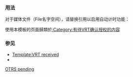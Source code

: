 {{Documentation subpage}}
<!-- PLEASE ADD CATEGORIES AND INTERWIKIS AT THE BOTTOM OF THIS PAGE -->

=== 用法 ===
对于媒体文件（File名字空间），请替换引用以启用自动计时功能：<code>{{tls|VRT pending/auto}}</code>

使用本模板的页面歸類於[[:Category:有待VRT确认授权的内容]]
=== 参见 ===
*[[Template:VRT received]]
*{{tiw|commons|Permission pending}}
<includeonly>
[[Category:VRT模板|OTRS pending]]
</includeonly>